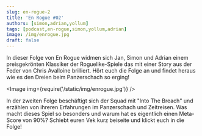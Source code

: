 ```yaml
---
slug: en-rogue-2
title: 'En Rogue #02'
authors: [simon,adrian,yollum]
tags: [podcast,en-rogue,simon,yollum,adrian]
image: /img/enrogue.jpg
draft: false
---
```



In dieser Folge von En Rogue widmen sich Jan, Simon und Adrian einem preisgekrönten Klassiker der Roguelike-Spiele das mit einer Story aus der Feder von Chris Avalloine brilliert. Hört euch die Folge an und findet heraus wie es den Dreien beim Panzerschach so erging!

<Image img={require('/static/img/enrogue.jpg')} />

<!--truncate-->

In der zweiten Folge beschäftigt sich der Squad mit "Into The Breach" und erzählen von ihreren Erfahrungen im Panzerschach und Zeitreisen. Was macht dieses Spiel so besonders und warum hat es eigentlich einen Meta-Score von 90%? Schiebt euren Vek kurz beiseite und klickt euch in die Folge!

<ReactPlayer
    width="100%"
    height="50px"
    controls
    url='https://m10z.picnotes.de/EnRogue/EnRogue_002.mp3'
/>
